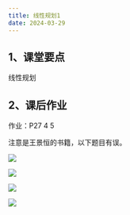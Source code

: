 ```yaml
---
title: 线性规划1
date: 2024-03-29
---
```


## 1、课堂要点

线性规划

## 2、课后作业

作业：P27 4 5

注意是王景恒的书籍，以下题目有误。

![](https://cdn.sa.net/2024/03/29/K4eEco7LxJYZyOz.webp)

![](https://cdn.sa.net/2024/03/29/XQVi3CnfmjxRvPt.webp)

![](https://cdn.sa.net/2024/03/29/LSq6rbHcXiv248j.webp)

![](https://cdn.sa.net/2024/03/29/kqMC9zlaYodPTfc.webp)